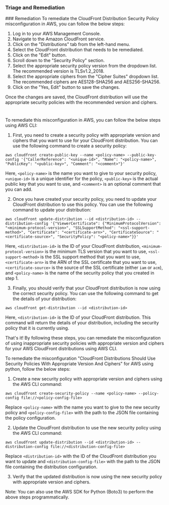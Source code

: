 
### Triage and Remediation
<Tabs>
<Tab title='Remediation'>
### Remediation

<AccordionGroup>
<Accordion title='Using Console' defaultOpen='true'>
To remediate the CloudFront Distribution Security Policy misconfiguration in AWS, you can follow the below steps:

1. Log in to your AWS Management Console.
2. Navigate to the Amazon CloudFront service.
3. Click on the "Distributions" tab from the left-hand menu.
4. Select the CloudFront distribution that needs to be remediated.
5. Click on the "Edit" button.
6. Scroll down to the "Security Policy" section.
7. Select the appropriate security policy version from the dropdown list. The recommended version is TLSv1.2_2018.
8. Select the appropriate ciphers from the "Cipher Suites" dropdown list. The recommended ciphers are AES128-SHA256 and AES256-SHA256.
9. Click on the "Yes, Edit" button to save the changes.

Once the changes are saved, the CloudFront distribution will use the appropriate security policies with the recommended version and ciphers.

#
</Accordion>

<Accordion title='Using CLI'>
To remediate this misconfiguration in AWS, you can follow the below steps using AWS CLI:

1. First, you need to create a security policy with appropriate version and ciphers that you want to use for your CloudFront distribution. You can use the following command to create a security policy:

```
aws cloudfront create-public-key --name <policy-name> --public-key-config '{"CallerReference": "<unique-id>", "Name": "<policy-name>", "PublicKey": "<public-key>", "Comment": "<comment>"}'
```

Here, `<policy-name>` is the name you want to give to your security policy, `<unique-id>` is a unique identifier for the policy, `<public-key>` is the actual public key that you want to use, and `<comment>` is an optional comment that you can add.

2. Once you have created your security policy, you need to update your CloudFront distribution to use this policy. You can use the following command to update your distribution:

```
aws cloudfront update-distribution --id <distribution-id> --distribution-config '{"ViewerCertificate": {"MinimumProtocolVersion": "<minimum-protocol-version>", "SSLSupportMethod": "<ssl-support-method>", "Certificate": "<certificate-arn>", "CertificateSource": "<certificate-source>", "SecurityPolicy": "<policy-name>"}}'
```

Here, `<distribution-id>` is the ID of your CloudFront distribution, `<minimum-protocol-version>` is the minimum TLS version that you want to use, `<ssl-support-method>` is the SSL support method that you want to use, `<certificate-arn>` is the ARN of the SSL certificate that you want to use, `<certificate-source>` is the source of the SSL certificate (either `iam` or `acm`), and `<policy-name>` is the name of the security policy that you created in step 1.

3. Finally, you should verify that your CloudFront distribution is now using the correct security policy. You can use the following command to get the details of your distribution:

```
aws cloudfront get-distribution --id <distribution-id>
```

Here, `<distribution-id>` is the ID of your CloudFront distribution. This command will return the details of your distribution, including the security policy that it is currently using.

That's it! By following these steps, you can remediate the misconfiguration of using inappropriate security policies with appropriate version and ciphers for your AWS CloudFront distributions using AWS CLI.
</Accordion>

<Accordion title='Using Python'>
To remediate the misconfiguration "CloudFront Distributions Should Use Security Policies With Appropriate Version And Ciphers" for AWS using python, follow the below steps:

1. Create a new security policy with appropriate version and ciphers using the AWS CLI command:

```
aws cloudfront create-security-policy --name <policy-name> --policy-config file://<policy-config-file>
```

Replace `<policy-name>` with the name you want to give to the new security policy and `<policy-config-file>` with the path to the JSON file containing the policy configuration.

2. Update the CloudFront distribution to use the new security policy using the AWS CLI command:

```
aws cloudfront update-distribution --id <distribution-id> --distribution-config file://<distribution-config-file>
```

Replace `<distribution-id>` with the ID of the CloudFront distribution you want to update and `<distribution-config-file>` with the path to the JSON file containing the distribution configuration.

3. Verify that the updated distribution is now using the new security policy with appropriate version and ciphers.

Note: You can also use the AWS SDK for Python (Boto3) to perform the above steps programmatically.
</Accordion>

</AccordionGroup>
</Tab>
</Tabs>
